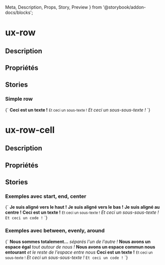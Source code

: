   Meta,
  Description,
  Props,
  Story,
  Preview
} from '@storybook/addon-docs/blocks';

# ux-row

<Meta title="Components|Structures/Row" />

## Description

<Description of="ux-row" />

## Propriétés

<Props of="ux-row" />

## Stories

### Simple row

<Preview>
  <Story name="row" height="60px">
    {`
    <ux-row>
      <strong>Ceci est un texte !</strong>
      <small>Et ceci un sous-texte !</small>
      <em>Et ceci un sous-sous-texte !</em>
    </ux-row>
    `}
  </Story>
</Preview>

# ux-row-cell

## Description

<Description of="ux-row-cell" />

## Propriétés

<Props of="ux-row-cell" />

## Stories

### Exemples avec start, end, center

<Preview>
  <Story name="start end center" height="120px">
    {`
    <ux-row>
      <ux-row-cell align-x="start">
        <strong>Je suis aligné vers le haut !</strong>
      </ux-row-cell>
      <ux-row-cell align-x="end">
        <strong>Je suis aligné vers le bas !</strong>
      </ux-row-cell>
      <ux-row-cell align-x="center">
        <strong>Je suis aligné au centre !</strong>
      </ux-row-cell>
      <ux-row-cell>
        <strong>Ceci est un texte !</strong>
        <small>Et ceci un sous-texte !</small>
        <em>Et ceci un sous-sous-texte !</em>
        <code>Et ceci un code !</code>
      </ux-row-cell>
    </ux-row>
    `}
  </Story>
</Preview>

### Exemples avec between, evenly, around

<Preview>
  <Story name="between evenly around" height="120px">
    {`
    <ux-row>
      <ux-row-cell align-x="between">
        <strong>Nous sommes totalement...</strong>
        <em>séparés l'un de l'autre !</em>
      </ux-row-cell>
      <ux-row-cell align-x="evenly">
        <strong>Nous avons un espace égal</strong>
        <em>tout autour de nous !</em>
      </ux-row-cell>
      <ux-row-cell align-x="around">
        <strong>Nous avons un espace commun nous entourant</strong>
        <em>et le reste de l'espace entre nous</em>
      </ux-row-cell>
      <ux-row-cell>
        <strong>Ceci est un texte !</strong>
        <small>Et ceci un sous-texte !</small>
        <em>Et ceci un sous-sous-texte !</em>
        <code>Et ceci un code !</code>
      </ux-row-cell>
    </ux-row>
    `}
  </Story>
</Preview>
